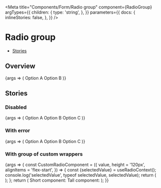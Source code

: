 


<Meta
  title="Components/Form/Radio group"
  component={RadioGroup}
  argTypes={{
    children: {
      type: 'string',
    },
  }}
  parameters={{
    docs: {
      inlineStories: false,
    },
  }}
/>

# Radio group

- [Stories](#stories)

## Overview

<Canvas>
  <Story
    name="Default"
    height="120px"
    args={{name: 'option', value: 'option-a'}}
  >
    {args => (
      <RadioGroup {...args}>
        <Radio value="option-a">Option A</Radio>
        <Radio value="option-b">Option B</Radio>
      </RadioGroup>
    )}
  </Story>
</Canvas>

<ArgsTable story="Default" />

## Stories

### Disabled

<Canvas>
  <Story
    name="Disabled"
    height="180px"
    args={{name: 'option', value: 'option-a', disabled}}
  >
    {args => (
      <RadioGroup {...args}>
        <Radio
          value="option-a"
          description="More detailed description about Option A."
        >
          Option A
        </Radio>
        <Radio value="option-b">Option B</Radio>
        <Radio value="option-c">Option C</Radio>
      </RadioGroup>
    )}
  </Story>
</Canvas>

### With error

<Canvas>
  <Story
    name="With error"
    height="180px"
    args={{
      name: 'option',
      value: 'option-a',
      invalid: true,
      errorMessage: 'Error message',
    }}
  >
    {args => (
      <RadioGroup {...args}>
        <Radio
          value="option-a"
          description="More detailed description about Option A."
        >
          Option A
        </Radio>
        <Radio value="option-b">Option B</Radio>
        <Radio value="option-c">Option C</Radio>
      </RadioGroup>
    )}
  </Story>
</Canvas>

### With group of custom wrappers

<Canvas>
  <Story name="With group of custom wrappers" height="500px">
    {args => {
      const CustomRadioComponent = ({
        value,
        height = '120px',
        alignItems = 'flex-start',
      }) => {
        const {selectedValue} = useRadioContext();
        console.log('selectedValue', typeof selectedValue, selectedValue);
        return (
          <label
            id={`myRadioID-${value}`}
            style={{
              width: '360px',
              height: height,
              marginBottom: '8px',
              border: '2px solid black',
              borderColor: value === selectedValue ? 'black' : '#e1eaf1',
              borderRadius: '8px',
              padding: '8px',
              display: 'flex',
              justifyContent: 'flex-end',
              alignItems: alignItems,
            }}
          >
            <Radio value={value} aria-labelledby={`myRadioID-${value}`} />
          </label>
        );
      };
      return (
        <Flex fullWidth direction="row" justifyContent="space-evenly" wrap>
          <Flex
            direction="column"
            style={{
              margin: '20px',
            }}
          >
            <Headline
              align="to-center"
              extraBold
              size="xlarge"
              style={{
                marginBottom: '20px',
              }}
            >
              Short component:
            </Headline>
            <RadioGroup name="short" value="2" direction="column">
              <CustomRadioComponent
                value="1"
                height="80px"
                alignItems="center"
              />
              <CustomRadioComponent
                value="2"
                height="80px"
                alignItems="center"
              />
              <CustomRadioComponent
                value="3"
                height="80px"
                alignItems="center"
              />
              <CustomRadioComponent
                value="4"
                height="80px"
                alignItems="center"
              />
            </RadioGroup>
          </Flex>
          <Flex
            direction="column"
            style={{
              margin: '20px',
            }}
          >
            <Headline
              align="to-center"
              extraBold
              size="xlarge"
              style={{
                marginBottom: '20px',
              }}
            >
              Tall component:
            </Headline>
            <RadioGroup name="tall" value="2" direction="column">
              <CustomRadioComponent value="1" />
              <CustomRadioComponent value="2" />
              <CustomRadioComponent value="3" />
            </RadioGroup>
          </Flex>
        </Flex>
      );
    }}
  </Story>
</Canvas>

